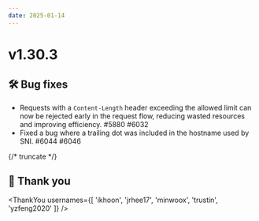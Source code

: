 ```yaml
---
date: 2025-01-14
---
```


# v1.30.3

## 🛠️ Bug fixes

- Requests with a `Content-Length` header exceeding the allowed limit can now be rejected early in the request
  flow, reducing wasted resources and improving efficiency. #5880 #6032
- Fixed a bug where a trailing dot was included in the hostname used by SNI. #6044 #6046

{/* truncate */}

## 🙇 Thank you

<ThankYou usernames={[
  'ikhoon',
  'jrhee17',
  'minwoox',
  'trustin',
  'yzfeng2020'
]} />
